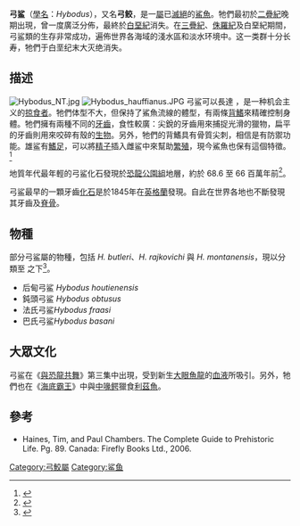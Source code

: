 {{Automatic Taxobox
| name = 弓鲨
| image = Hybodus fraasi (fossil).jpg
| image_width = 250px
| image_caption = ''H. fraasi'' 化石，展於[[德國|德國]][[柏林自然博物館|柏林自然博物館]]
| fossil_range = 晚[[二疊紀|二疊紀]]至上[[白堊紀|白堊紀]] {{Fossilrange|260|66.0}}
| taxon = Hybodus
| authority = [[路易士·阿格西|Agassiz]], 1837
| subdivision_ranks = [[種|種]]
| subdivision =
* 參見內文
}}

'''弓鲨'''（[[學名|學名]]：''Hybodus''），又名'''弓鲛'''，是一[[屬|屬]]已[[滅絕|滅絕]]的[[鯊魚|鯊魚]]。牠們最初於[[二疊紀|二疊紀]]晚期出現，曾一度廣泛分佈，最終於[[白堊紀|白堊紀]]消失。在[[三疊紀|三疊紀]]、[[侏羅紀|侏羅紀]]及白堊紀期間，弓鲨類的生存非常成功，遍佈世界各海域的淺水區和淡水环境中。这一类群十分长寿，牠們于白垩纪末大灭绝消失。

== 描述 ==
[[Image:Hybodus_NT.jpg|thumb]] 
[[File:Hybodus_hauffianus.JPG|thumb]] 
弓鲨可以長達 {{convert|2|m|ft}}，是一种机会主义的[[掠食者|掠食者]]。牠們体型不大，但保持了鯊魚流線的體型，有兩條[[背鰭|背鰭]]來精確控制身體。牠們擁有兩種不同的[[牙齒|牙齒]]，食性較廣：尖銳的牙齒用來捕捉光滑的獵物，扁平的牙齒則用來咬碎有殼的[[生物|生物]]。另外，牠們的背鰭具有骨質尖刺，相信是有防禦功能。雄鲨有[[鰭足|鰭足]]，可以將[[精子|精子]]插入雌鲨中來幫助[[繁殖|繁殖]]，現今鯊魚也保有這個特徵。<ref name=EoDP>{{cite book en|editor=Palmer, D|year=1999|title=The Marshall Illustrated Encyclopedia of Dinosaurs and Prehistoric Animals|publisher= Marshall Editions|location=London|page=28|id=ISBN 1-84028-152-9}}</ref>

地質年代最年輕的弓鲨化石發現於[[恐龍公園組|恐龍公園組]]地層，約於 68.6 至 66 百萬年前<ref name="DPF">{{cite book|authors=Neuman, A.G. & Brinkman, D.B.|year=2005|chapter=Fishes of the fluvial beds|editors=Currie, P.J. & Koppelhus, E.B.|title=Dinosaur Provincial Park: A Spectacular Ancient Ecosystem Revealed|url=https://archive.org/details/dinosaurprovinci0000unse|publisher=Indiana University Press|location=Bloomington and Indianapolis|pages=[https://archive.org/details/dinosaurprovinci0000unse/page/167 167]–185|isbn=0-253-34595-2}}</ref>。

弓鲨最早的一顆牙齒[[化石|化石]]是於1845年在[[英格蘭|英格蘭]]發現。自此在世界各地也不斷發現其牙齒及[[脊骨|脊骨]]。

==物種==
部分弓鲨屬的物種，包括 ''H. butleri''、''H. rajkovichi'' 與 ''H. montanensis''，現以分類至 {{link-en|''Meristodonoides''}} 之下<ref>{{Cite journal |url=http://onlinelibrary.wiley.com/doi/10.1111/j.1475-4983.2010.00969.x/full |journal=Palaeontology |volume=53 |issue=4 |date=July 2010 |pages=903–944 |title=Chondrichthyans from a Cenomanian (Late Cretaceous) bonebed, Saskatchewan, Canada |last=Underwood |first=Charlie J. |last2=Cumbaa |first2=Stephen L. |doi=10.1111/j.1475-4983.2010.00969.x |access-date=2019-01-03 |archive-date=2017-12-21 |archive-url=https://web.archive.org/web/20171221110013/http://onlinelibrary.wiley.com/doi/10.1111/j.1475-4983.2010.00969.x/full |dead-url=no }}</ref>。

* 后甸弓鲨 ''Hybodus houtienensis''
* 鈍頭弓鲨 ''Hybodus obtusus''
* 法氏弓鲨''Hybodus fraasi''
* 巴氏弓鲨''Hybodus basani''

==大眾文化==
弓鲨在《[[與恐龍共舞|與恐龍共舞]]》第三集中出現，受到新生[[大眼魚龍|大眼魚龍]]的[[血液|血液]]所吸引。另外，牠們也在《[[海底霸王|海底霸王]]》中與[[中喙鳄|中喙鳄]]獵食[[利茲魚|利茲魚]]。

==參考==
{{reflist}}
* Haines, Tim, and Paul Chambers. The Complete Guide to Prehistoric Life. Pg. 89. Canada: Firefly Books Ltd., 2006.
{{Portal|滅絕與瀕危物種}}
{{Taxonbar|from=Q132688}}
[[Category:弓鮫屬|Category:弓鮫屬]]
[[Category:鲨鱼|Category:鲨鱼]]